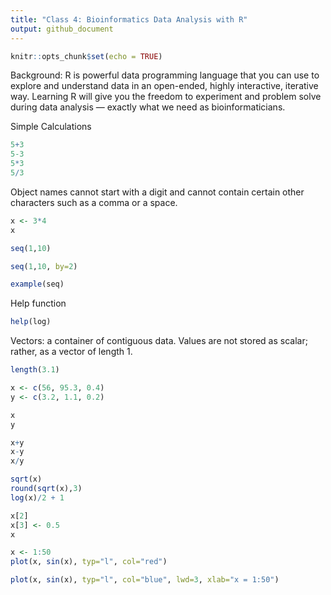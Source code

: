 ```yaml
---
title: "Class 4: Bioinformatics Data Analysis with R"
output: github_document
---
```


```r
knitr::opts_chunk$set(echo = TRUE)
```

Background:
R is powerful data programming language that you can use to explore and understand data in an open-ended, highly interactive, iterative way. Learning R will give you the freedom to experiment and problem solve during data analysis — exactly what we need as bioinformaticians.

Simple Calculations
```r
5+3
5-3
5*3
5/3

```

Object names cannot start with a digit and cannot contain certain other characters such as a comma or a space.

```r
x <- 3*4
x
```

```r
seq(1,10)
```

```r
seq(1,10, by=2)
```

```r
example(seq)
```

Help function
```r
help(log)
```

Vectors: a container of contiguous data. Values are not stored as scalar; rather, as a vector of length 1. 
```r
length(3.1)
```

```r
x <- c(56, 95.3, 0.4)
y <- c(3.2, 1.1, 0.2)

x
y

x+y
x-y
x/y
```


```r
sqrt(x)
round(sqrt(x),3)
log(x)/2 + 1

x[2]
x[3] <- 0.5
x
```

```r
x <- 1:50
plot(x, sin(x), typ="l", col="red")

```

```r
plot(x, sin(x), typ="l", col="blue", lwd=3, xlab="x = 1:50")
```

